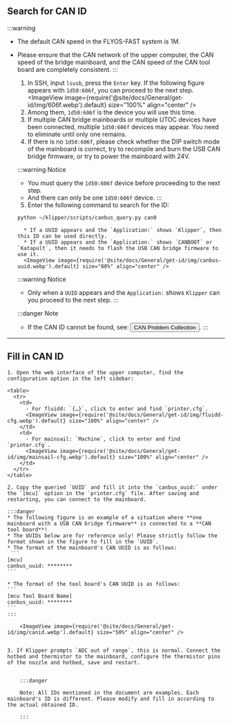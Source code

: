 ## Search for CAN ID

:::warning
* The default CAN speed in the FLYOS-FAST system is 1M.
* Please ensure that the CAN network of the upper computer, the CAN speed of the bridge mainboard, and the CAN speed of the CAN tool board are completely consistent.
:::

    1. In SSH, input `lsusb`, press the `Enter` key. If the following figure appears with `1d50:606f`, you can proceed to the next step.
    <ImageView image={require('@site/docs/General/get-id/img/606f.webp').default} size="100%" align="center" />
    2. Among them, `1d50:606f` is the device you will use this time.
    3. If multiple CAN bridge mainboards or multiple UTOC devices have been connected, multiple `1d50:606f` devices may appear. You need to eliminate until only one remains.
    4. If there is no `1d50:606f`, please check whether the DIP switch mode of the mainboard is correct, try to recompile and burn the USB CAN bridge firmware, or try to power the mainboard with 24V.

    :::warning Notice
    - You must query the `1d50:606f` device before proceeding to the next step.
    - And there can only be one `1d50:606f` device.
    :::

    5. Enter the following command to search for the ID:
    ```bash
    python ~/klipper/scripts/canbus_query.py can0
    ```
        * If a UUID appears and the `Application:` shows `Klipper`, then this ID can be used directly.
        * If a UUID appears and the `Application:` shows `CANBOOT` or `Katapult`, then it needs to flash the USB CAN bridge firmware to use it.
        <ImageView image={require('@site/docs/General/get-id/img/canbus-uuid.webp').default} size="80%" align="center" />

    :::warning Notice
    - Only when a `UUID` appears and the `Application:` shows `Klipper` can you proceed to the next step.
    :::

    :::danger Note
    * If the CAN ID cannot be found, see: <Button variant="contained" disableElevation component="a" rel="noopener" href="/docs/DebugDoc/faq/klipper_can">CAN Problem Collection</Button>.
    :::
---

## Fill in CAN ID

    1. Open the web interface of the upper computer, find the configuration option in the left sidebar:

    <table>
      <tr>
        <td>
          - For fluidd: `{…}`, click to enter and find `printer.cfg`.
          <ImageView image={require('@site/docs/General/get-id/img/fluidd-cfg.webp').default} size="100%" align="center" />
        </td>
        <td>
          - For mainsail: `Machine`, click to enter and find `printer.cfg`.
          <ImageView image={require('@site/docs/General/get-id/img/mainsail-cfg.webp').default} size="100%" align="center" />
        </td>
      </tr>
    </table>

    2. Copy the queried `UUID` and fill it into the `canbus_uuid:` under the `[mcu]` option in the `printer.cfg` file. After saving and restarting, you can connect to the mainboard.

    :::danger
    * The following figure is an example of a situation where **one mainboard with a USB CAN bridge firmware** is connected to a **CAN tool board**!
    * The UUIDs below are for reference only! Please strictly follow the format shown in the figure to fill in the `UUID`.
    * The format of the mainboard's CAN UUID is as follows:
     ```
    [mcu]  
    canbus_uuid: ********
    ```

    * The format of the tool board's CAN UUID is as follows:  
    ```
    [mcu Tool Board Name]  
    canbus_uuid: ********
    ```    
    :::

        <ImageView image={require('@site/docs/General/get-id/img/canid.webp').default} size="50%" align="center" />


    3. If Klipper prompts `ADC out of range`, this is normal. Connect the hotbed and thermistor to the mainboard, configure the thermistor pins of the nozzle and hotbed, save and restart.
    

        :::danger

        Note: All IDs mentioned in the document are examples. Each mainboard's ID is different. Please modify and fill in according to the actual obtained ID.

        :::
